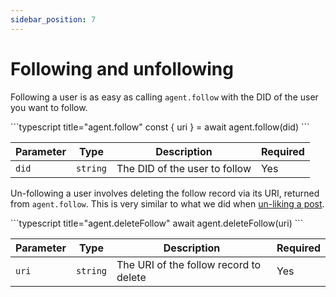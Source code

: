 ```yaml
---
sidebar_position: 7
---
```



# Following and unfollowing

Following a user is as easy as calling `agent.follow` with the DID of the user you want to follow.

<Tabs groupId="sdk">
  <TabItem value="ts" label="Typescript">
    ```typescript title="agent.follow"
      const { uri } = await agent.follow(did)
    ```
  </TabItem>
</Tabs>

| Parameter | Type     | Description                   | Required |
| --------- | -------- | ----------------------------- | -------- |
| `did`     | `string` | The DID of the user to follow | Yes      |

Un-following a user involves deleting the follow record via its URI, returned
from `agent.follow`. This is very similar to what we did when [un-liking a
post](/docs/tutorials/like-repost).

<Tabs groupId="sdk">
  <TabItem value="ts" label="Typescript">
    ```typescript title="agent.deleteFollow"
      await agent.deleteFollow(uri)
    ```
  </TabItem>
</Tabs>

| Parameter | Type     | Description                   | Required |
| --------- | -------- | ----------------------------- | -------- |
| `uri`     | `string` | The URI of the follow record to delete | Yes      |
